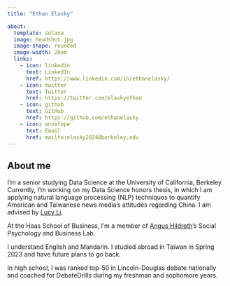 ```yaml
---
title: "Ethan Elasky"

about: 
  template: solana
  image: headshot.jpg
  image-shape: rounded
  image-width: 20em
  links:
    - icon: linkedin
      text: LinkedIn
      href: https://www.linkedin.com/in/ethanelasky/
    - icon: twitter
      text: Twitter
      href: https://twitter.com/elaskyethan
    - icon: github
      text: GitHub
      href: https://github.com/ethanelasky
    - icon: envelope
      text: Email
      href: mailto:elasky2024@berkeley.edu
---
```


## About me

I'm a senior studying Data Science at the University of California, Berkeley. Currently, I'm  working on my Data Science honors thesis, in which I am applying natural language processing (NLP) techniques to quantify American and Taiwanese news media's attitudes regarding China. I am advised by [Lucy Li](https://lucy3.github.io).

At the Haas School of Business, I'm a member of [Angus Hildreth](https://www.johnson.cornell.edu/faculty-research/faculty/jdh362/)'s Social Psychology and Business Lab.

I understand English and Mandarin. I studied abroad in Taiwan in Spring 2023 and have future plans to go back.

In high school, I was ranked top-50 in Lincoln-Douglas debate nationally and coached for DebateDrills during my freshman and sophomore years.